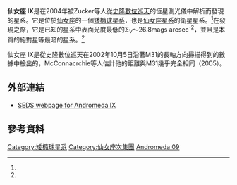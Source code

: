 {{Galaxy
| name =仙女座 Ⅸ
| epoch = [[J2000|J2000]]
| type = dE<ref name="ned">{{cite web
  | title=NASA/IPAC Extragalactic Database
  | work=Results for Andromeda IX
  | url=http://nedwww.ipac.caltech.edu/
  | accessdate=2006-11-29
  | archive-date=2011-05-14
  | archive-url=https://web.archive.org/web/20110514100451/http://nedwww.ipac.caltech.edu/
  | dead-url=no
  }}</ref>
| ra = {{RA|00|52|53.0}}<ref name="ned" />
| dec = {{DEC|+43|11|45}}<ref name="ned" />
| dist_ly = 250 ± 8萬[[光年|光年]]（766 ± 25 [[秒差距|千秒差距]]）<ref name="McConnachieetal2005">{{cite journal
  | author=McConnachie, A. W.; Irwin, M. J.; Ferguson, A. M. N.; Ibata, R. A.; Lewis, G. F.; Tanvir, N.
  | title=Distances and metallicities for 17 Local Group galaxies
  | journal=Monthly Notices of the Royal Astronomical Society
  | year=2005
  | volume=356
  | issue=4
  | pages=979-997
  | url=http://adsabs.harvard.edu/cgi-bin/nph-bib_query?bibcode=2005MNRAS.356..979M
  | access-date=2007-08-18
  | archive-date=2017-11-03
  | archive-url=https://web.archive.org/web/20171103120740/http://adsabs.harvard.edu/cgi-bin/nph-bib_query?bibcode=2005MNRAS.356..979M
  | dead-url=no
  }}</ref>
| z = -216 ± ? [[公里|km]]/s<ref name="ned" />
| appmag_v = 
| size_v = 
| constellation name = [[仙女座|仙女座]]
| notes = [[仙女座星系|M31]]的[[衛星星系|衛星星系]]
| names = And IX<ref name="simbad">{{cite web
  | title=SIMBAD Astronomical Database
  | work=Results for Andromeda IX
  | url=http://simbad.u-strasbg.fr/Simbad
  | accessdate=2006-11-29
  | archive-date=2019-05-01
  | archive-url=https://web.archive.org/web/20190501023034/http://simbad.u-strasbg.fr/simbad/
  | dead-url=no
  }}</ref>
}}

'''仙女座 Ⅸ'''是在2004年被Zucker等人從[[史隆數位巡天|史隆數位巡天]]的恆星測光儀中解析而發現的星系。它是位於[[仙女座|仙女座]]的一個[[矮橢球星系|矮橢球星系]]，也是[[仙女座星系|仙女座星系]]的衛星星系。<ref name="McConnachieetal2005" />在發現之際，它是已知的星系中表面光度最低的Σ<sub>''V''</sub>～26.8mags arcsec<sup>-2</sup>，並且是本質的絕對星等最暗的星系。<ref name="McConnachieetal2005" />

仙女座 Ⅸ是從史隆數位巡天在2002年10月5日沿著M31的長軸方向掃描得到的數據中檢出的，McConnacrchie等人估計他的距離與M31幾乎完全相同（2005）。

== 外部連結 ==
*[https://web.archive.org/web/20060220024042/http://www.seds.org/~spider/spider/LG/and9.html SEDS webpage for Andromeda IX]

== 參考資料 ==
{{Reflist}}

[[Category:矮橢球星系|Category:矮橢球星系]]
[[Category:仙女座次集團|Category:仙女座次集團]]
[[Category:仙女座|Andromeda 09]]

{{本星系群}}
{{仙女座恒星}}
{{galaxy-stub}}